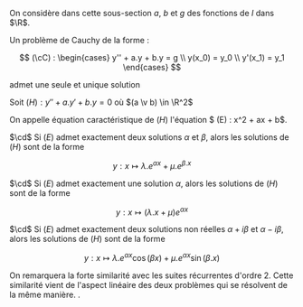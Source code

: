 
On considère dans cette sous-section $a$, $b$ et $g$ des fonctions de $I$ dans $\R$.


<Item type='proposition' titre="problème de cauchy d'ordre 1" tag="admis" searchDesc="équation différentielle">

Un problème de Cauchy de la forme :

$$
(\cC) : \begin{cases}
y'' + a.y + b.y = g
\\
y(x_0) = y_0
\\
y'(x_1) = y_1
\end{cases}
$$

admet une seule et unique solution
</Item>

<Item type='proposition' titre="solutions de l'équation différentielle homogène d'ordre 2" tag="admis">

Soit $(H) : y'' + a.y' + b.y = 0$ où $(a \v b) \in \R^2$

On appelle équation caractéristique de $(H)$ l'équation $ (E) : x^2 + ax + b$.

$\cd$ Si $(E)$ admet exactement deux solutions $\alpha$ et $\beta$, alors les solutions de $(H)$ sont de la forme 

$$
y : x \mapsto \lambda . e^{\alpha x} + \mu . e^{\beta . x}
$$

$\cd$ Si $(E)$ admet exactement une solution $\alpha$, alors les solutions de $(H)$ sont de la forme 

$$
y : x \mapsto (\lambda . x + \mu) e^{\alpha x} 
$$

$\cd$ Si $(E)$ admet exactement deux solutions non réelles $\alpha + i \beta$ et $\alpha - i\beta$, alors les solutions de $(H)$ sont de la forme 

$$
y : x \mapsto \lambda . e^{\alpha x}\cos(\beta x) + \mu .e^{\alpha x} \sin(\beta . x)
$$

</Item>

<Remarque titre=''>

On remarquera la forte similarité avec les suites récurrentes d'ordre 2. Cette similarité vient de l'aspect linéaire des deux problèmes qui se résolvent de la même manière.
.
</Remarque>